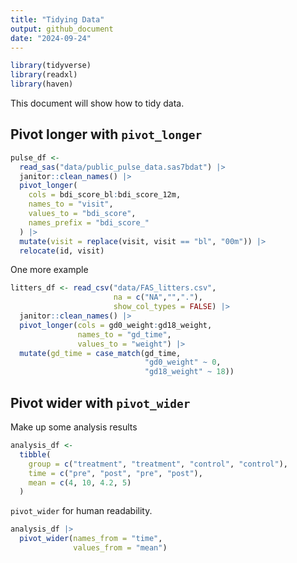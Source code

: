 ```yaml
---
title: "Tidying Data"
output: github_document
date: "2024-09-24"
---
```


```r
library(tidyverse)
library(readxl)
library(haven)
```
This document will show how to tidy data.

## Pivot longer with `pivot_longer`
```r
pulse_df <-
  read_sas("data/public_pulse_data.sas7bdat") |>
  janitor::clean_names() |>
  pivot_longer(
    cols = bdi_score_bl:bdi_score_12m,
    names_to = "visit",
    values_to = "bdi_score",
    names_prefix = "bdi_score_"
  ) |>
  mutate(visit = replace(visit, visit == "bl", "00m")) |>
  relocate(id, visit)
```

One more example

```r
litters_df <- read_csv("data/FAS_litters.csv",
                       na = c("NA","","."),
                       show_col_types = FALSE) |>
  janitor::clean_names() |>
  pivot_longer(cols = gd0_weight:gd18_weight,
               names_to = "gd_time",
               values_to = "weight") |>
  mutate(gd_time = case_match(gd_time,
                              "gd0_weight" ~ 0,
                              "gd18_weight" ~ 18))
```

## Pivot wider with `pivot_wider`
Make up some analysis results
```r
analysis_df <-
  tibble(
    group = c("treatment", "treatment", "control", "control"),
    time = c("pre", "post", "pre", "post"),
    mean = c(4, 10, 4.2, 5)
  )
```

`pivot_wider` for human readability.
```r
analysis_df |>
  pivot_wider(names_from = "time",
              values_from = "mean")
```

